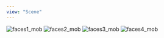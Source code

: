 ```yaml
---
view: "Scene"
---
```


<Image
  src="/lovemanifest/media/galleries/faces/faces1_mob.jpg?v=2"
  watermark="/wm:0.3:soea:4:64:0.15"
  alt="faces1_mob"
  priority
/>
<Image
  src="/lovemanifest/media/galleries/faces/faces2_mob.jpg?v=2"
  watermark="/wm:0.3:soea:4:4:0.15"
  alt="faces2_mob"
/>
<Image
  src="/lovemanifest/media/galleries/faces/faces3_mob.jpg?v=2"
  watermark="/wm:0.3:soea:4:4:0.15"
  alt="faces3_mob"
/>
<Image
  src="/lovemanifest/media/galleries/faces/faces4_mob.jpg?v=2"
  watermark="/wm:0.3:soea:4:4:0.15"
  alt="faces4_mob"
/>
